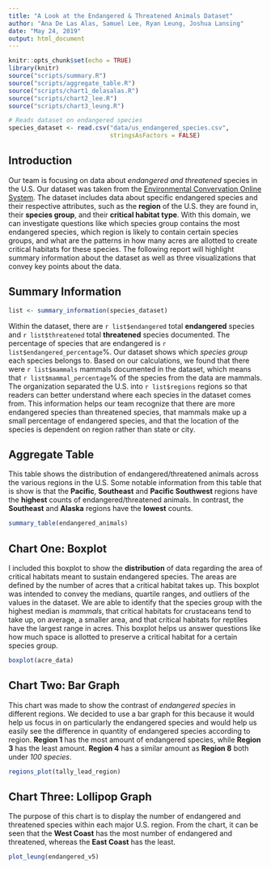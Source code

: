 ```yaml
---
title: "A Look at the Endangered & Threatened Animals Dataset"
author: "Ana De Las Alas, Samuel Lee, Ryan Leung, Joshua Lansing"
date: "May 24, 2019"
output: html_document
---
```


```r
knitr::opts_chunk$set(echo = TRUE)
library(knitr)
source("scripts/summary.R")
source("scripts/aggregate_table.R")
source("scripts/chart1_delasalas.R")
source("scripts/chart2_lee.R")
source("scripts/chart3_leung.R")
```

```r
# Reads dataset on endangered species
species_dataset <- read.csv("data/us_endangered_species.csv",
                            stringsAsFactors = FALSE)
```

## Introduction
Our team is focusing on data about _endangered and threatened_ species in the U.S. Our dataset was taken from the [Environmental Convervation Online System](https://ecos.fws.gov/ecp/report/table/critical-habitat.html?fbclid=IwAR34iloupBtcBAHfH7t8uU0WqRWJyGDKggJShn-J1mSbNVl_Zf_7qYP8kFI). The dataset includes data about specific endangered species and their respective attributes, such as the **region** of the U.S. they are found in, their **species group**, and their **critical habitat type**. With this domain, we can investigate questions like which species group contains the most endangered species, which region is likely to contain certain species groups, and what are the patterns in how many acres are allotted to create critical habitats for these species. The following report will highlight summary information about the dataset as well as three visualizations that convey key points about the data. 

## Summary Information 

```r
list <- summary_information(species_dataset)
```
Within the dataset, there are `r list$endangered` total **endangered** species and `r list$threatened` total **threatened** species documented. The percentage of species that are endangered is `r list$endangered_percentage`%. Our dataset shows which _species group_ each species belongs to. Based on our calculations, we found that there were `r list$mammals` mammals documented in the dataset, which means that `r list$mammal_percentage`% of the species from the data are mammals. The organization separated the U.S. into `r list$regions` regions so that readers can better understand where each species in the dataset comes from. This information helps our team recognize that there are more endangered species than threatened species, that mammals make up a small percentage of endangered species, and that the location of the species is dependent on region rather than state or city. 

## Aggregate Table
This table shows the distribution of endangered/threatened animals across the
various regions in the U.S. Some notable information from this table that is show
is that the **Pacific**, **Southeast** and **Pacific Southwest** regions have the
**highest** counts of endangered/threatened animals. In contrast, the **Southeast** and
**Alaska** regions have the **lowest** counts.
```r
summary_table(endangered_animals)
```

## Chart One: Boxplot 
I included this boxplot to show the **distribution** of data regarding the area of critical habitats meant to sustain endangered species. The areas are defined by the number of acres that a critical habitat takes up. This boxplot was intended to convey the medians, quartile ranges, and outliers of the values in the dataset. We are able to identify that the species group with the highest median is _mammals_, that critical habitats for crustaceans tend to take up, on average, a smaller area, and that critical habitats for reptiles have the largest range in acres. This boxplot helps us answer questions like how much space is allotted to preserve a critical habitat for a certain species group. 

```r
boxplot(acre_data)
```

## Chart Two: Bar Graph
This chart was made to show the contrast of *endangered species* in different regions. We decided to use a bar graph for this because it would help us focus in on particularly the endangered species and would help us easily see the difference in quantity of endangered species according to region. **Region 1** has the most amount of endangered species, while **Region 3** has the least amount. **Region 4** has a similar amount as **Region 8** both under *100 species*.

```r
regions_plot(tally_lead_region)
```


## Chart Three: Lollipop Graph  
The purpose of this chart is to display the number of endangered and threatened species within each major U.S. region. From the chart, it can be seen that the **West Coast** has the most number of endangered and threatened, whereas the **East Coast** has the least.

```r
plot_leung(endangered_v5)
```
